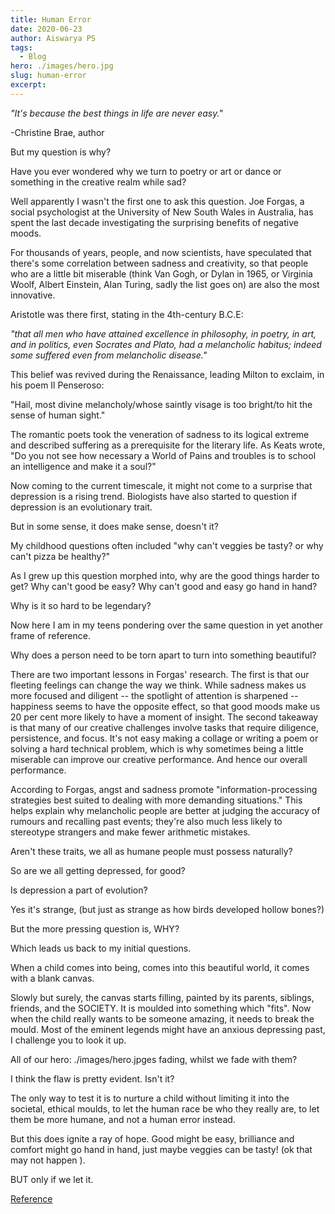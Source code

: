 ```yaml
---
title: Human Error
date: 2020-06-23
author: Aiswarya PS
tags:
  - Blog
hero: ./images/hero.jpg
slug: human-error
excerpt:
---
```

*"It's because the best things in life are never easy."*

-Christine Brae, author

But my question is why?

Have you ever wondered why we turn to poetry or art or dance or
something in the creative realm while sad?

Well apparently I wasn't the first one to ask this question. Joe Forgas, a social psychologist at the University of New South Wales
in Australia, has spent the last decade investigating the surprising
benefits of negative moods.

For thousands of years, people, and now scientists, have speculated that
there's some correlation between sadness and creativity, so that people
who are a little bit miserable (think Van Gogh, or Dylan in 1965, or
Virginia Woolf, Albert Einstein, Alan Turing, sadly the list goes on)
are also the most innovative.

Aristotle was there first, stating in the 4th-century B.C.E:

*"that all men who have attained excellence in philosophy, in poetry, in
art, and in politics, even Socrates and Plato, had a melancholic
habitus; indeed some suffered even from melancholic disease."*

This belief was revived during the Renaissance, leading Milton to
exclaim, in his poem Il Penseroso:

"Hail, most divine melancholy/whose saintly visage is too bright/to hit
the sense of human sight."

The romantic poets took the veneration of sadness to its logical extreme
and described suffering as a prerequisite for the literary life. As
Keats wrote, "Do you not see how necessary a World of Pains and troubles
is to school an intelligence and make it a soul?"

Now coming to the current timescale, it might not come to a surprise
that depression is a rising trend. Biologists have also started to
question if depression is an evolutionary trait.

But in some sense, it does make sense, doesn't it?

My childhood questions often included "why can't veggies be tasty? or
why can't pizza be healthy?"

As I grew up this question morphed into, why are the good things harder
to get? Why can't good be easy? Why can't good and easy go hand in hand?

Why is it so hard to be legendary?

Now here I am in my teens pondering over the same question in yet
another frame of reference.

Why does a person need to be torn apart to turn into something
beautiful?

There are two important lessons in Forgas' research. The first is that
our fleeting feelings can change the way we think. While sadness makes
us more focused and diligent -- the spotlight of attention is sharpened
-- happiness seems to have the opposite effect, so that good moods make
us 20 per cent more likely to have a moment of insight. The second
takeaway is that many of our creative challenges involve tasks that
require diligence, persistence, and focus. It's not easy making a
collage or writing a poem or solving a hard technical problem, which is
why sometimes being a little miserable can improve our creative
performance. And hence our overall performance.

According to Forgas, angst and sadness promote "information-processing
strategies best suited to dealing with more demanding situations." This
helps explain why melancholic people are better at judging the accuracy
of rumours and recalling past events; they're also much less likely to
stereotype strangers and make fewer arithmetic mistakes.

Aren't these traits, we all as humane people must possess naturally?

So are we all getting depressed, for good?

Is depression a part of evolution?

Yes it's strange, (but just as strange as how birds developed hollow
bones?)

But the more pressing question is, WHY?

Which leads us back to my initial questions.

When a child comes into being, comes into this beautiful world, it comes
with a blank canvas.

Slowly but surely, the canvas starts filling, painted by its parents,
siblings, friends, and the SOCIETY. It is moulded into something which
"fits". Now when the child really wants to be someone amazing, it needs
to break the mould. Most of the eminent legends might have an anxious
depressing past, I challenge you to look it up.

All of our hero: ./images/hero.jpges fading, whilst we fade with them?

I think the flaw is pretty evident. Isn't it?

The only way to test it is to nurture a child without limiting it into
the societal, ethical moulds, to let the human race be who they really
are, to let them be more humane, and not a human error instead.

But this does ignite a ray of hope. Good might be easy, brilliance and
comfort might go hand in hand, just maybe veggies can be tasty! (ok that
may not happen ).

BUT only if we let it.

[Reference](https://www.wired.com/2010/10/feeling-sad-makes-us-more-creative/amp)

